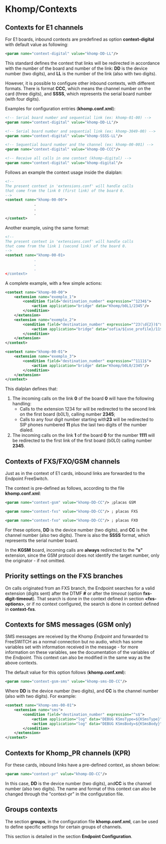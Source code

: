 
# Khomp/Contexts 

## Contexts for E1 channels

For E1 boards, inbound contexts are predefined as option **context-digital** with default value as following:

```xml
<param name="context-digital" value="khomp-DD-LL"/>
```

This standard defines the context that links will be redirected in accordance with the number of the board and number of the link: **DD** is the device number (two digits), and **LL** is the number of the link (also with two digits).

However, it is possible to configure other inbound contexts, with different formats. There is format **CCC**, which means the channel number on the card (three digits), and **SSSS**, which represents the serial board number (with four digits).

Examples for configuration entries (**khomp.conf.xml**):

```xml
<!-- Serial board number and sequential link (ex: khomp-01-00) -->
<param name="context-digital" value="khomp-DD-LL"/>

<!-- Serial board number and sequential link (ex: khomp-3049-00) -->
<param name="context-digital" value="khomp-SSSS-LL"/>

<!-- Sequential board number and the channel (ex: khomp-00-001) -->
<param name="context-digital" value="khomp-DD-CCC"/>

<!-- Receive all calls in one context (khomp-digital) -->
<param name="context-digital" value="khomp-digital"/>
```

Follows an example the context usage inside the dialplan:

```xml
<!--
The present context in 'extensions.conf' will handle calls
that come from the link 0 (first link) of the board 0.
-->
<context name="khomp-00-00">
             .
             .
             .
</context>
```

Another example, using the same format:

```xml
<!-- 
The present context in 'extensions.conf' will handle calls
that come from the link 1 (second link) of the board 0.
-->
<context name="khomp-00-01>
             .
             .
             .
</context>
```

A complete example, with a few simple actions:

```xml
<context name="khomp-00-00">
    <extension name="exemplo_1">
        <condition field="destination_number" expression="^1234$">
            <action application="bridge" data="Khomp/b0L1/2345"/>
        </condition>
    </extension>
    <extension name="exemplo_2">
        <condition field="destination_number" expression="^23(\d{2})$">
            <action application="bridge" data="sofia/${use_profile}/11$1@${sip_from_host}"/>
        </condition>
    </extension>
</context>

<context name="khomp-00-01">
    <extension name="exemplo_3">
        <condition field="destination_number" expression="^1111$">
            <action application="bridge" data="Khomp/b0L0/2345"/>
        </condition>
    </extension>
</context>
```

This dialplan defines that:

1. The incoming calls on the link **0** of the board **0** will have the following handling:  
   * Calls to the extension 1234 for will be redirected to the second link on the first board (b0L1), calling number **2345**;  
   * Calls to any four digit number starting with**23** will be redirected to SIP phones numbered **11** plus the last two digits of the number dialed.
2. The incoming calls on the link **1** of the board **0** for the number **1111** will be redirected to the first link of the first board (b0L0) calling number **2345**.

## Contexts of FXS/FXO/GSM channels

Just as in the context of E1 cards, inbound links are forwarded to the Endpoint FreeSwitch.

The context is pre-defined as follows, according to the file **khomp.conf.xml**:

```xml
<param name="context-gsm" value="khomp-DD-CC"/> ;placas GSM

<param name="context-fxs" value="khomp-DD-CC"/> ; placas FXS

<param name="context-fxo" value="khomp-DD-CC"/> ; placas FXO
```

For these options, **DD** is the device number (two digits), and **CC** is the channel number (also two digits). There is also the **SSSS** format, which represents the serial number board.

In the **KGSM** board, incoming calls are **always** redirected to the **"s"** extension, since the GSM protocol does not identify the target number, only the originator - if not omitted.

## Priority settings on the FXS branches

On calls originated from an FXS branch, the Endpoint searches for a valid extension (digits sent) after the DTMF **#** or after the _timeout_ (option **fxs-digit-timeout**). That search is done in the context defined in section **\<fxs-options>**, or if no context configured, the search is done in context defined in **context-fxs**. 

## Contexts for SMS messages (GSM only)

SMS messages are received by the Khomp _Endpoint_ and forwarded to FreeSWITCH as a normal connection but no audio, which has some variables set with information received in the message - for more information on these variables, see the documentation of the variables of the _Endpoint_. This context can also be modified in the same way as the above contexts.

The default value for this option follows (**khomp.conf.xml**):

```xml
<param name="context-gsm-sms" value="khomp-sms-DD-CC"/> 
```

Where **DD** is the device number (two digits), and **CC** is the channel number (also with two digits). For example:

```xml
<context name="khomp-sms-00-01">
    <extension name="sms">
        <condition field="destination_number" expression="^s$">
            <action application="log" data="DEBUG KSmsType=${KSmsType}"/>
            <action application="log" data="DEBUG KSmsBody=${KSmsBody}"/>
        </condition>
    </extension>
</context>
```

## Contexts for Khomp_PR channels (KPR)

For these cards, inbound links have a pre-defined context, as shown below:

```xml
<param name="context-pr" value="khomp-DD-CC"/> 
```

In this case, **DD** is the device number (two digits), and**CC** is the channel number (also two digits). The name and format of this context can also be changed through the "context-pr" in the configuration file. 

## Groups contexts

The section **groups**, in the configuration file **khomp.conf.xml**, can be used to define specific settings for certain groups of channels.

This section is detailed in the section **Endpoint Configuration**.


